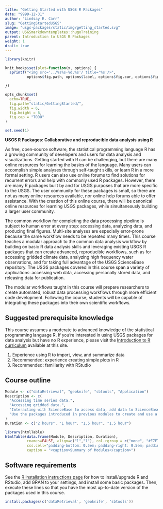 ```yaml
---
title: "Getting Started with USGS R Packages"
date: "9999-12-31"
author: "Lindsay R. Carr"
slug: "GettingStartedUSGS"
image: "usgs-packages/static/img/getting_started.svg"
output: USGSmarkdowntemplates::hugoTraining
parent: Introduction to USGS R Packages
weight: 1
draft: true
---
```


```r
library(knitr)

knit_hooks$set(plot=function(x, options) {
  sprintf("<img src='../%s%s-%d.%s'/ title='%s'/>", 
          options$fig.path, options$label, options$fig.cur, options$fig.ext, options$fig.cap)

})

opts_chunk$set(
  echo=TRUE,
  fig.path="static/GettingStarted/",
  fig.width = 6,
  fig.height = 6,
  fig.cap = "TODO"
)

set.seed(1)
```

**USGS R Packages: Collaborative and reproducible data analysis using R**

As free, open-source software, the statistical programming language R has a growing community of developers and users for data analysis and visualizations. Getting started with R can be challenging, but there are many online resources for learning the basics of the language. Many users can accomplish simple analyses through self-taught skills, or learn R in a more formal setting. R users can also use online forums to find solutions for recurrent errors and help with commonly used R packages. However, there are many R packages built by and for USGS purposes that are more specific to the USGS. The user community for these packages is small, so there are not as many online resources available, nor online help forums able to offer assistance. With the creation of this online course, there will be canonical online resources for learning USGS packages, while simultaneously building a larger user community.

The common workflow for completing the data processing pipeline is subject to human error at every step: accessing data, analyzing data, and producing final figures. Multi-site analyses are especially error-prone because the same workflow needs to be repeated many times. This course teaches a modular approach to the common data analysis workflow by building on basic R data analysis skills and leveraging existing USGS R packages that can create advanced, reproducible workflows, such as for accessing gridded climate data, analyzing high frequency water observations, and for taking full advantage of the USGS ScienceBase repository. The USGS packages covered in this course span a variety of applications: accessing web data, accessing personally stored data, and releasing data for publication. 

The modular workflows taught in this course will prepare researchers to create automated, robust data processing workflows through more efficient code development. Following the course, students will be capable of integrating these packages into their own scientific workflows. 

## Suggested prerequisite knowledge

This course assumes a moderate to advanced knowledge of the statistical programming language R. If you're interested in using USGS packages for data analysis but have no R experience, please visit the [Introduction to R curriculum](/intro-curriculum) available at this site.

1. Experience using R to import, view, and summarize data
2. Recommended: experience creating simple plots in R
3. Recommended: familiarity with RStudio

## Course outline

```r
Module <- c("dataRetrieval", "geoknife", "sbtools", "Application")
Description <- c(
  "Accessing time series data.",
  "Accessing gridded data.",
  "Interacting with ScienceBase to access data, add data to ScienceBase, or release data from R output for a data release.",
  "Use the packages introduced in previous modules to create and use a robust modular workflow."
)
Duration <- c("2 hours", "1 hour", "1.5 hour", "1.5 hour")

library(htmlTable)
htmlTable(data.frame(Module, Description, Duration),
          rnames=FALSE, align=c("l","l"), col.rgroup = c("none", "#F7F7F7"), 
          css.cell="padding-bottom: 0.5em; padding-right: 0.5em; padding-top: 0.5em;",
          caption = "<caption>Summary of Modules</caption>")
```

## Software requirements

See the [R installation instructions page](/installr) for how to install/upgrade R and RStudio, add GRAN to your settings, and install some basic packages. Then, execute these lines so that you have the most up-to-date version of the packages used in this course.

```r
install.packages(c('dataRetrieval', 'geoknife', 'sbtools'))
```
